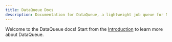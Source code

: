 ```yaml
---
title: DataQueue Docs
description: Documentation for DataQueue, a lightweight job queue for Node.js/TypeScript projects, backed by PostgreSQL.
---
```


Welcome to the DataQueue docs! Start from the [Introduction](/intro/about) to learn more about DataQueue.
